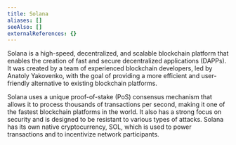 ```yaml
---
title: Solana
aliases: []
seeAlso: []
externalReferences: {}
---
```


Solana is a high-speed, decentralized, and scalable blockchain platform that enables the creation of fast and secure decentralized applications (DAPPs). It was created by a team of experienced blockchain developers, led by Anatoly Yakovenko, with the goal of providing a more efficient and user-friendly alternative to existing blockchain platforms.

Solana uses a unique proof-of-stake (PoS) consensus mechanism that allows it to process thousands of transactions per second, making it one of the fastest blockchain platforms in the world. It also has a strong focus on security and is designed to be resistant to various types of attacks. Solana has its own native cryptocurrency, SOL, which is used to power transactions and to incentivize network participants.


